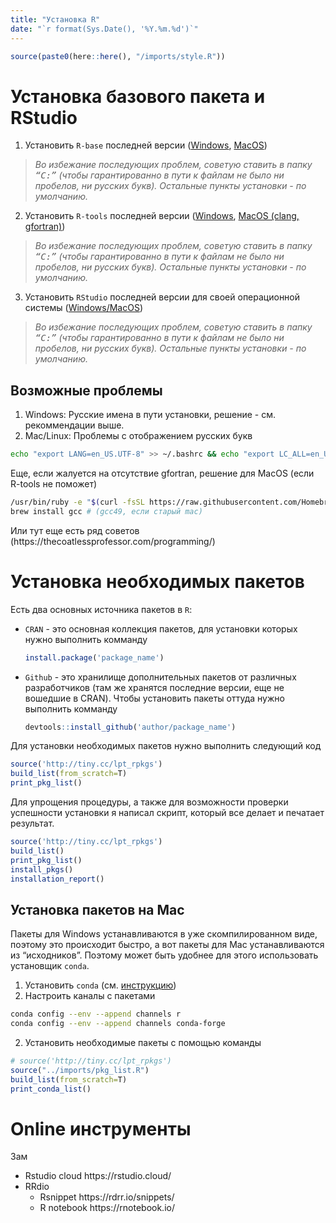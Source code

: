 ```yaml
---
title: "Установка R"
date: "`r format(Sys.Date(), '%Y.%m.%d')`"
---
```


```r
source(paste0(here::here(), "/imports/style.R"))
```

# Установка базового пакета и RStudio

1. Установить `R-base` последней версии ([Windows](https://cran.r-project.org/bin/windows/base/), [MacOS](https://cran.r-project.org/bin/macosx/))

> *Во избежание последующих проблем, советую ставить в папку <tt>"C:\R"</tt> (чтобы гарантированно в пути к файлам не было ни пробелов, ни русских букв). Остальные пункты установки - по умолчанию.*
  
2. Установить `R-tools` последней версии ([Windows](https://cran.r-project.org/bin/windows/Rtools/), [MacOS (clang, gfortran)](https://cran.r-project.org/bin/macosx/tools))

> *Во избежание последующих проблем, советую ставить в папку <tt>"C:\Rtools"</tt> (чтобы гарантированно в пути к файлам не было ни пробелов, ни русских букв). Остальные пункты установки - по умолчанию.*

3. Установить `RStudio` последней версии для своей операционной системы ([Windows/MacOS](https://www.rstudio.com/products/rstudio/download/#download))

> *Во избежание последующих проблем, советую ставить в папку <tt>"C:\RStudio"</tt> (чтобы гарантированно в пути к файлам не было ни пробелов, ни русских букв). Остальные пункты установки - по умолчанию.*

## Возможные проблемы

1. Windows: Русские имена в пути установки, решение - см. рекоммендации выше.
2. Mac/Linux: Проблемы с отображением русских букв

```bash
echo "export LANG=en_US.UTF-8" >> ~/.bashrc && echo "export LC_ALL=en_US.UTF-8" >> ~/.bashrc && source ~/.bashrc
```

Еще, если жалуется на отсутствие gfortran, решение для MacOS (если R-tools не поможет)

```bash
/usr/bin/ruby -e "$(curl -fsSL https://raw.githubusercontent.com/Homebrew/install/master/install)"
brew install gcc # (gcc49, если старый mac)
```

Или тут еще есть ряд советов (https://thecoatlessprofessor.com/programming/)

# Установка необходимых пакетов

Есть два основных источника пакетов в `R`:

* `CRAN` - это основная коллекция пакетов, для установки которых нужно выполнить комманду
  ```r
  install.package('package_name')
  ```
  
* `Github` - это хранилище дополнительных пакетов от различных разработчиков (там же хранятся последние версии, еще не вошедшие в CRAN). Чтобы установить пакеты оттуда нужно выполнить комманду
  ```r
  devtools::install_github('author/package_name')
  ```

Для установки необходимых пакетов нужно выполнить следующий код

```r
source('http://tiny.cc/lpt_rpkgs')
build_list(from_scratch=T)
print_pkg_list()
```
Для упрощения процедуры, а также для возможности проверки успешности установки я написал скрипт, который все делает и печатает результат.

  ```r
  source('http://tiny.cc/lpt_rpkgs')
  build_list()
  print_pkg_list()
  install_pkgs()
  installation_report()
  ```

## Установка пакетов на Mac

Пакеты для Windows устанавливаются в уже скомпилированном виде, поэтому это происходит быстро, а вот пакеты для Mac устанавливаются из "исходников". Поэтому может быть удобнее для этого использовать установщик `conda`.

1. Установить `conda` (см. [инструкцию](https://docs.conda.io/projects/conda/en/latest/user-guide/install/))
2. Настроить каналы с пакетами
  ```sh
  conda config --env --append channels r
  conda config --env --append channels conda-forge
  ```
2. Установить необходимые пакеты с помощью команды

```r
# source('http://tiny.cc/lpt_rpkgs')
source("../imports/pkg_list.R")
build_list(from_scratch=T)
print_conda_list()
```

# Online инструменты

Зам

* Rstudio cloud https://rstudio.cloud/
* RRdio
  * Rsnippet https://rdrr.io/snippets/
  * R notebook https://rnotebook.io/